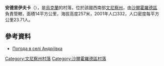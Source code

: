 {{coord|48|50|28|N|28|2|48|E|scale:30000|display=title}}

'''安德里伊夫卡'''（{{lang-uk|Андріївка}}），是[[烏克蘭|烏克蘭]]的村落，位於該國西南部[[文尼察州|文尼察州]]，由[[沙爾霍羅德區|沙爾霍羅德區]]負責管轄，面積14平方公里，海拔高度257米，2001年人口332，人口密度每平方公里23.71人。

==參考資料==
* [http://weather.in.ua/ua/vinnickaja/196 Погода в селі Андріївка] {{Wayback|url=http://weather.in.ua/ua/vinnickaja/196 |date=20181017001659 }}

[[Category:文尼察州村落|Category:文尼察州村落]]
[[Category:沙爾霍羅德區村落|Category:沙爾霍羅德區村落]]


{{Vinnytsia-geo-stub}}